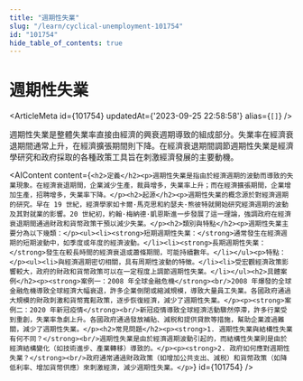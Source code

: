 ```yaml
---
title: "週期性失業"
slug: "/learn/cyclical-unemployment-101754"
id: "101754"
hide_table_of_contents: true
---
```



# 週期性失業

<ArticleMeta id={101754} updatedAt={'2023-09-25 22:58:58'} alias={`[]`} />
<div className='border-solid border-b border-t-0 my-4 border-[var(--ifm-color-gray-300)]' />

週期性失業是整體失業率直接由經濟的興衰週期導致的組成部分。失業率在經濟衰退期間通常上升，在經濟擴張期間則下降。在經濟衰退期間調節週期性失業是經濟學研究和政府採取的各種政策工具旨在刺激經濟發展的主要動機。

<AIContent content={`<h2>定義</h2><p>週期性失業是指由於經濟週期的波動而導致的失業現象。在經濟衰退期間，企業減少生產，裁員增多，失業率上升；而在經濟擴張期間，企業增加生產，招聘增多，失業率下降。</p><h2>起源</h2><p>週期性失業的概念源於對經濟週期的研究。早在 19 世紀，經濟學家如卡爾·馬克思和約瑟夫·熊彼特就開始研究經濟週期的波動及其對就業的影響。20 世紀初，約翰·梅納德·凱恩斯進一步發展了這一理論，強調政府在經濟衰退期間通過財政和貨幣政策干預以減少失業。</p><h2>類別與特點</h2><p>週期性失業主要分為以下幾類：</p><ul><li><strong>短期週期性失業：</strong>通常發生在經濟週期的短期波動中，如季度或年度的經濟波動。</li><li><strong>長期週期性失業：</strong>發生在較長時間的經濟衰退或蕭條期間，可能持續數年。</li></ul><p>特點：</p><ul><li>與經濟週期密切相關，具有周期性波動的特徵。</li><li>受宏觀經濟政策影響較大，政府的財政和貨幣政策可以在一定程度上調節週期性失業。</li></ul><h2>具體案例</h2><p><strong>案例一：2008 年全球金融危機</strong><br/>2008 年爆發的全球金融危機導致全球經濟大幅衰退，許多企業倒閉或縮減規模，導致大量員工失業。各國政府通過大規模的財政刺激和貨幣寬鬆政策，逐步恢復經濟，減少了週期性失業。</p><p><strong>案例二：2020 年新冠疫情</strong><br/>新冠疫情導致全球經濟活動驟然停滯，許多行業受到重創，失業率急劇上升。各國政府通過發放補貼、減税和提供貸款等措施，幫助企業渡過難關，減少了週期性失業。</p><h2>常見問題</h2><p><strong>1. 週期性失業與結構性失業有何不同？</strong><br/>週期性失業是由於經濟週期波動引起的，而結構性失業則是由於經濟結構變化（如技術進步、產業轉移）導致的。</p><p><strong>2. 政府如何應對週期性失業？</strong><br/>政府通常通過財政政策（如增加公共支出、減税）和貨幣政策（如降低利率、增加貨幣供應）來刺激經濟，減少週期性失業。</p>`} id={101754} />

